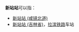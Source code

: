 '''新站站'''可以指：
*[[新站站_(咸镜北道)|新站站 (咸镜北道)]]
*[[新站站_(吉林省)|新站站 (吉林省)]]，[[拉滨铁路|拉滨铁路]]车站
{{disambig|Cat=三字車站名消歧義}}